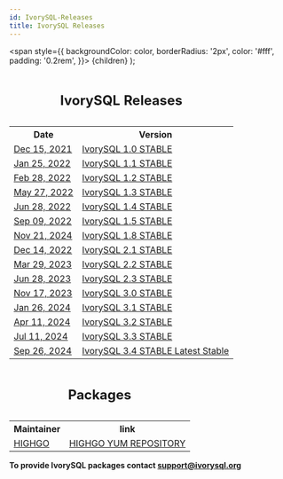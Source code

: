 ```yaml
---
id: IvorySQL-Releases
title: IvorySQL Releases
---
```


  <span
    style={{
      backgroundColor: color,
      borderRadius: '2px',
      color: '#fff',
      padding: '0.2rem',
    }}>
    {children}
  </span>
);


<table>
<caption><h2>IvorySQL Releases</h2></caption>
  <tr>
    <th>Date</th>
    <th>Version</th>
  </tr>
  <tr>
    <td>
        <a href="https://docs.ivorysql.org/en/ivorysql-doc/v1.0/v1.0/1.html">Dec 15, 2021</a>
    </td>
    <td>
        <a href="https://docs.ivorysql.org/en/ivorysql-doc/v1.0/v1.0/1.html">IvorySQL 1.0 STABLE</a>
    </td>
  </tr>
  <tr>
    <td>
        <a href="https://docs.ivorysql.org/en/ivorysql-doc/v1.1/v1.1/1.html">Jan 25, 2022</a>
    </td>
    <td>
        <a href="https://docs.ivorysql.org/en/ivorysql-doc/v1.1/v1.1/1.html">IvorySQL 1.1 STABLE</a>
    </td>
  </tr>
  <tr>
    <td>
        <a href="https://docs.ivorysql.org/en/ivorysql-doc/v1.2/v1.2/1.html">Feb 28, 2022</a>
    </td>
    <td>
        <a href="https://docs.ivorysql.org/en/ivorysql-doc/v1.2/v1.2/1.html">IvorySQL 1.2 STABLE</a>
    </td>
  </tr>
  <tr>
    <td>  
        <a href="https://docs.ivorysql.org/en/ivorysql-doc/v1.3/v1.3/1.html">May 27, 2022</a>
    </td>
    <td>
        <a href="https://docs.ivorysql.org/en/ivorysql-doc/v1.3/v1.3/1.html">IvorySQL 1.3 STABLE</a>
    </td>
  </tr>
  <tr>
    <td>
        <a href="https://docs.ivorysql.org/en/ivorysql-doc/v1.4/v1.4/1.html">Jun 28, 2022</a>
    </td>
    <td>
        <a href="https://docs.ivorysql.org/en/ivorysql-doc/v1.4/v1.4/1.html">IvorySQL 1.4 STABLE</a>
    </td>
  </tr>
  <tr>
    <td>
        <a href="https://docs.ivorysql.org/en/ivorysql-doc/v1.5/v1.5/1.html">Sep 09, 2022</a>
    </td>
    <td>
        <a href="https://docs.ivorysql.org/en/ivorysql-doc/v1.5/v1.5/1.html">IvorySQL 1.5 STABLE</a>
    </td>
  </tr>
  <tr>
    <td>
        <a href="https://docs.ivorysql.org/en/ivorysql-doc/v1.8/v1.8/1.html">Nov 21, 2024</a>
    </td>
    <td>
        <a href="https://docs.ivorysql.org/en/ivorysql-doc/v1.8/v1.8/1.html">IvorySQL 1.8 STABLE</a>
    </td>
  </tr>
  <tr>
    <td>
        <a href="https://docs.ivorysql.org/en/ivorysql-doc/v2.1/v2.1/1.html">Dec 14, 2022</a>
    </td>
    <td>
        <a href="https://docs.ivorysql.org/en/ivorysql-doc/v2.1/v2.1/1.html">IvorySQL 2.1 STABLE</a>
    </td>
  </tr>
  <tr>
    <td>
        <a href="https://docs.ivorysql.org/en/ivorysql-doc/v2.2/v2.2/1.html">Mar 29, 2023</a>
    </td>
    <td>
        <a href="https://docs.ivorysql.org/en/ivorysql-doc/v2.2/v2.2/1.html">IvorySQL 2.2 STABLE</a>
    </td>
  </tr>
  <tr>
    <td>
        <a href="https://docs.ivorysql.org/en/ivorysql-doc/v2.3/v2.3/1.html">Jun 28, 2023</a>
    </td>
    <td>
        <a href="https://docs.ivorysql.org/en/ivorysql-doc/v2.3/v2.3/1.html">IvorySQL 2.3 STABLE</a>
    </td>
  </tr>
  <tr>
    <td>
        <a href="https://docs.ivorysql.org/en/ivorysql-doc/v3.0/v3.0/1.html">Nov 17, 2023</a>
    </td>
    <td>
        <a href="https://docs.ivorysql.org/en/ivorysql-doc/v3.0/v3.0/1.html">IvorySQL 3.0 STABLE</a>
    </td>
  </tr>
  <tr>
    <td>
        <a href="https://docs.ivorysql.org/en/ivorysql-doc/v3.1/v3.1/1.html">Jan 26, 2024</a>
    </td>
    <td>
        <a href="https://docs.ivorysql.org/en/ivorysql-doc/v3.1/v3.1/1.html">IvorySQL 3.1 STABLE</a>
    </td>
  </tr>
  <tr>
    <td>
        <a href="https://docs.ivorysql.org/en/ivorysql-doc/v3.2/v3.2/1.html">Apr 11, 2024</a>
    </td>
    <td>
        <a href="https://docs.ivorysql.org/en/ivorysql-doc/v3.2/v3.2/1.html">IvorySQL 3.2 STABLE</a>
    </td>
  </tr>
  <tr>
    <td>
        <a href="https://docs.ivorysql.org/en/ivorysql-doc/v3.3/v3.3/1.html">Jul 11, 2024</a>
    </td>
    <td>
        <a href="https://docs.ivorysql.org/en/ivorysql-doc/v3.3/v3.3/1.html">IvorySQL 3.3 STABLE</a>
    </td>
  </tr>
  <tr>
    <td>
        <a href="https://docs.ivorysql.org/en/ivorysql-doc/v3.4/v3.4/1.html">Sep 26, 2024</a>
    </td>
    <td>
        <a href="https://docs.ivorysql.org/en/ivorysql-doc/v3.4/v3.4/1.html">IvorySQL 3.4 STABLE <Highlight color="#1ca3ec">Latest Stable</Highlight></a>
    </td>
  </tr>
</table>



<table>
<caption><h2>Packages</h2></caption>
  <tr>
    <th>Maintainer</th>
    <th>link</th>
  </tr>
  <tr>
    <td>
        <a href="http://www.highgo.ca">HIGHGO</a>
    </td>
    <td>
        <a href="https://yum.highgo.ca/ivorysql.html">HIGHGO YUM REPOSITORY</a>
    </td>
  </tr>
</table>



**<Highlight color="#25c2a0">To provide IvorySQL packages contact support@ivorysql.org</Highlight>**
